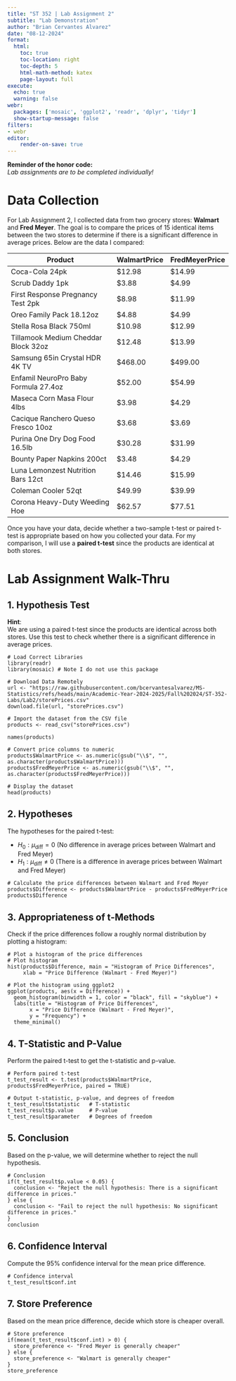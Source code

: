 ```yaml
---
title: "ST 352 | Lab Assignment 2"
subtitle: "Lab Demonstration"
author: "Brian Cervantes Alvarez"
date: "08-12-2024"
format: 
  html:
    toc: true
    toc-location: right
    toc-depth: 5
    html-math-method: katex
    page-layout: full
execute: 
  echo: true
  warning: false
webr:
  packages: ['mosaic', 'ggplot2', 'readr', 'dplyr', 'tidyr']
  show-startup-message: false
filters:
- webr
editor:
    render-on-save: true
---
```


**Reminder of the honor code:**  
*Lab assignments are to be completed individually!*

# Data Collection

For Lab Assignment 2, I collected data from two grocery stores: **Walmart** and **Fred Meyer**. The goal is to compare the prices of 15 identical items between the two stores to determine if there is a significant difference in average prices. Below are the data I compared:

| Product                                   | WalmartPrice | FredMeyerPrice |
|-------------------------------------------|---------------|------------------|
| Coca-Cola 24pk                            | $12.98        | $14.99           |
| Scrub Daddy 1pk                           | $3.88         | $4.99            |
| First Response Pregnancy Test 2pk         | $8.98         | $11.99           |
| Oreo Family Pack 18.12oz                  | $4.88         | $4.99            |
| Stella Rosa Black 750ml                   | $10.98        | $12.99           |
| Tillamook Medium Cheddar Block 32oz       | $12.48        | $13.99           |
| Samsung 65in Crystal HDR 4K TV             | $468.00       | $499.00          |
| Enfamil NeuroPro Baby Formula 27.4oz      | $52.00        | $54.99           |
| Maseca Corn Masa Flour 4lbs               | $3.98         | $4.29            |
| Cacique Ranchero Queso Fresco 10oz        | $3.68         | $3.69            |
| Purina One Dry Dog Food 16.5lb            | $30.28        | $31.99           |
| Bounty Paper Napkins 200ct                | $3.48         | $4.29            |
| Luna Lemonzest Nutrition Bars 12ct        | $14.46        | $15.99           |
| Coleman Cooler 52qt                       | $49.99        | $39.99           |
| Corona Heavy-Duty Weeding Hoe             | $62.57        | $77.51           |

Once you have your data, decide whether a two-sample t-test or paired t-test is appropriate based on how you collected your data. For my comparison, I will use a **paired t-test** since the products are identical at both stores.

# Lab Assignment Walk-Thru

## 1. Hypothesis Test

**Hint**:  
We are using a paired t-test since the products are identical across both stores. Use this test to check whether there is a significant difference in average prices.

```webr-r
# Load Correct Libraries
library(readr)
library(mosaic) # Note I do not use this package

# Download Data Remotely
url <- "https://raw.githubusercontent.com/bcervantesalvarez/MS-Statistics/refs/heads/main/Academic-Year-2024-2025/Fall%202024/ST-352-Labs/Lab2/storePrices.csv"
download.file(url, "storePrices.csv")

# Import the dataset from the CSV file
products <- read_csv("storePrices.csv")

names(products)

# Convert price columns to numeric
products$WalmartPrice <- as.numeric(gsub("\\$", "", as.character(products$WalmartPrice)))
products$FredMeyerPrice <- as.numeric(gsub("\\$", "", as.character(products$FredMeyerPrice)))

# Display the dataset
head(products)

```

## 2. Hypotheses

The hypotheses for the paired t-test:

- $H_0: \mu_{\text{diff}} = 0$ (No difference in average prices between Walmart and Fred Meyer)
- $H_1: \mu_{\text{diff}} \neq 0$ (There is a difference in average prices between Walmart and Fred Meyer)

```webr-r
# Calculate the price differences between Walmart and Fred Meyer
products$Difference <- products$WalmartPrice - products$FredMeyerPrice
products$Difference
```

## 3. Appropriateness of t-Methods

Check if the price differences follow a roughly normal distribution by plotting a histogram:

```webr-r
# Plot a histogram of the price differences
# Plot histogram
hist(products$Difference, main = "Histogram of Price Differences",
     xlab = "Price Difference (Walmart - Fred Meyer)")

# Plot the histogram using ggplot2
ggplot(products, aes(x = Difference)) +
  geom_histogram(binwidth = 1, color = "black", fill = "skyblue") +
  labs(title = "Histogram of Price Differences", 
       x = "Price Difference (Walmart - Fred Meyer)", 
       y = "Frequency") +
  theme_minimal()
```

## 4. T-Statistic and P-Value

Perform the paired t-test to get the t-statistic and p-value.

```webr-r
# Perform paired t-test
t_test_result <- t.test(products$WalmartPrice, products$FredMeyerPrice, paired = TRUE)

# Output t-statistic, p-value, and degrees of freedom
t_test_result$statistic   # T-statistic
t_test_result$p.value     # P-value
t_test_result$parameter   # Degrees of freedom
```

## 5. Conclusion

Based on the p-value, we will determine whether to reject the null hypothesis.

```webr-r
# Conclusion
if(t_test_result$p.value < 0.05) {
  conclusion <- "Reject the null hypothesis: There is a significant difference in prices."
} else {
  conclusion <- "Fail to reject the null hypothesis: No significant difference in prices."
}
conclusion
```

## 6. Confidence Interval

Compute the 95% confidence interval for the mean price difference.

```webr-r
# Confidence interval
t_test_result$conf.int
```

## 7. Store Preference

Based on the mean price difference, decide which store is cheaper overall.

```webr-r
# Store preference
if(mean(t_test_result$conf.int) > 0) {
  store_preference <- "Fred Meyer is generally cheaper"
} else {
  store_preference <- "Walmart is generally cheaper"
}
store_preference
```